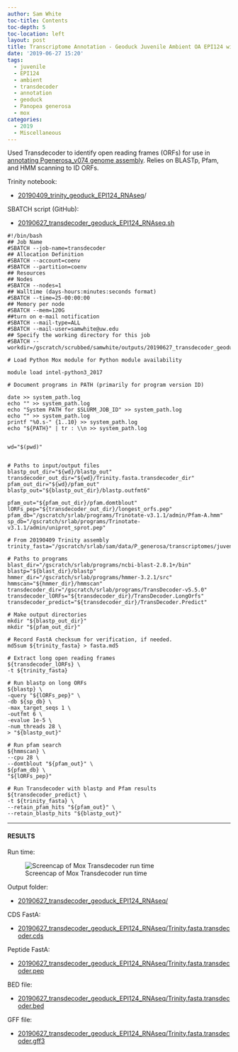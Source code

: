 ```yaml
---
author: Sam White
toc-title: Contents
toc-depth: 5
toc-location: left
layout: post
title: Transcriptome Annotation - Geoduck Juvenile Ambient OA EPI124 with Transdecoder on Mox
date: '2019-06-27 15:20'
tags:
  - juvenile
  - EPI124
  - ambient
  - transdecoder
  - annotation
  - geoduck
  - Panopea generosa
  - mox
categories:
  - 2019
  - Miscellaneous
---
```


Used Transdecoder to identify open reading frames (ORFs) for use in [annotating Pgenerosa_v074 genome assembly](https://github.com/RobertsLab/resources/issues/707). Relies on BLASTp, Pfam, and HMM scanning to ID ORFs.

Trinity notebook:

- [20190409_trinity_geoduck_EPI124_RNAseq](https://robertslab.github.io/sams-notebook/posts/2019/2019-04-09-Transcriptome-Assembly---Geoduck-Tissue-specific-Assembly-Juvenile-Ambient-OA-EPI124-with-HiSeq-and-NovaSeq-Data-on-Mox/)/

SBATCH script (GitHub):

- [20190627_transdecoder_geoduck_EPI124_RNAseq.sh](https://github.com/RobertsLab/sams-notebook/blob/master/sbatch_scripts/20190627_transdecoder_geoduck_gaond_RNAseq.sh)

```shell
#!/bin/bash
## Job Name
#SBATCH --job-name=transdecoder
## Allocation Definition
#SBATCH --account=coenv
#SBATCH --partition=coenv
## Resources
## Nodes
#SBATCH --nodes=1
## Walltime (days-hours:minutes:seconds format)
#SBATCH --time=25-00:00:00
## Memory per node
#SBATCH --mem=120G
##turn on e-mail notification
#SBATCH --mail-type=ALL
#SBATCH --mail-user=samwhite@uw.edu
## Specify the working directory for this job
#SBATCH --workdir=/gscratch/scrubbed/samwhite/outputs/20190627_transdecoder_geoduck_EPI124_RNAseq

# Load Python Mox module for Python module availability

module load intel-python3_2017

# Document programs in PATH (primarily for program version ID)

date >> system_path.log
echo "" >> system_path.log
echo "System PATH for $SLURM_JOB_ID" >> system_path.log
echo "" >> system_path.log
printf "%0.s-" {1..10} >> system_path.log
echo "${PATH}" | tr : \\n >> system_path.log


wd="$(pwd)"


# Paths to input/output files
blastp_out_dir="${wd}/blastp_out"
transdecoder_out_dir="${wd}/Trinity.fasta.transdecoder_dir"
pfam_out_dir="${wd}/pfam_out"
blastp_out="${blastp_out_dir}/blastp.outfmt6"

pfam_out="${pfam_out_dir}/pfam.domtblout"
lORFs_pep="${transdecoder_out_dir}/longest_orfs.pep"
pfam_db="/gscratch/srlab/programs/Trinotate-v3.1.1/admin/Pfam-A.hmm"
sp_db="/gscratch/srlab/programs/Trinotate-v3.1.1/admin/uniprot_sprot.pep"

# From 20190409 Trinity assembly
trinity_fasta="/gscratch/srlab/sam/data/P_generosa/transcriptomes/juvenile/EPI124/Trinity.fasta"

# Paths to programs
blast_dir="/gscratch/srlab/programs/ncbi-blast-2.8.1+/bin"
blastp="${blast_dir}/blastp"
hmmer_dir="/gscratch/srlab/programs/hmmer-3.2.1/src"
hmmscan="${hmmer_dir}/hmmscan"
transdecoder_dir="/gscratch/srlab/programs/TransDecoder-v5.5.0"
transdecoder_lORFs="${transdecoder_dir}/TransDecoder.LongOrfs"
transdecoder_predict="${transdecoder_dir}/TransDecoder.Predict"

# Make output directories
mkdir "${blastp_out_dir}"
mkdir "${pfam_out_dir}"

# Record FastA checksum for verification, if needed.
md5sum ${trinity_fasta} > fasta.md5

# Extract long open reading frames
${transdecoder_lORFs} \
-t ${trinity_fasta}

# Run blastp on long ORFs
${blastp} \
-query "${lORFs_pep}" \
-db ${sp_db} \
-max_target_seqs 1 \
-outfmt 6 \
-evalue 1e-5 \
-num_threads 28 \
> "${blastp_out}"

# Run pfam search
${hmmscan} \
--cpu 28 \
--domtblout "${pfam_out}" \
${pfam_db} \
"${lORFs_pep}"

# Run Transdecoder with blastp and Pfam results
${transdecoder_predict} \
-t ${trinity_fasta} \
--retain_pfam_hits "${pfam_out}" \
--retain_blastp_hits "${blastp_out}"
```

---

#### RESULTS

Run time:

![Screencap of Mox Transdecoder run time](https://github.com/RobertsLab/sams-notebook/blob/master/images/screencaps/20190627_transdecoder_pgen_EPI124_runtime.png?raw=true)

Output folder:

- [20190627_transdecoder_geoduck_EPI124_RNAseq/](https://gannet.fish.washington.edu/Atumefaciens/20190627_transdecoder_geoduck_EPI124_RNAseq/)

CDS FastA:

- [20190627_transdecoder_geoduck_EPI124_RNAseq/Trinity.fasta.transdecoder.cds](https://gannet.fish.washington.edu/Atumefaciens/20190627_transdecoder_geoduck_EPI124_RNAseq/Trinity.fasta.transdecoder.cds)

Peptide FastA:

- [20190627_transdecoder_geoduck_EPI124_RNAseq/Trinity.fasta.transdecoder.pep](https://gannet.fish.washington.edu/Atumefaciens/20190627_transdecoder_geoduck_EPI124_RNAseq/Trinity.fasta.transdecoder.pep)

BED file:

- [20190627_transdecoder_geoduck_EPI124_RNAseq/Trinity.fasta.transdecoder.bed](https://gannet.fish.washington.edu/Atumefaciens/20190627_transdecoder_geoduck_EPI124_RNAseq/Trinity.fasta.transdecoder.bed)

GFF file:

- [20190627_transdecoder_geoduck_EPI124_RNAseq/Trinity.fasta.transdecoder.gff3](https://gannet.fish.washington.edu/Atumefaciens/20190627_transdecoder_geoduck_EPI124_RNAseq/Trinity.fasta.transdecoder.gff3)
